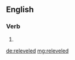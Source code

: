 ==English==

===Verb===
{{head|en|verb form}}

# {{en-past of|relevel}}

[[de:releveled]]
[[mg:releveled]]